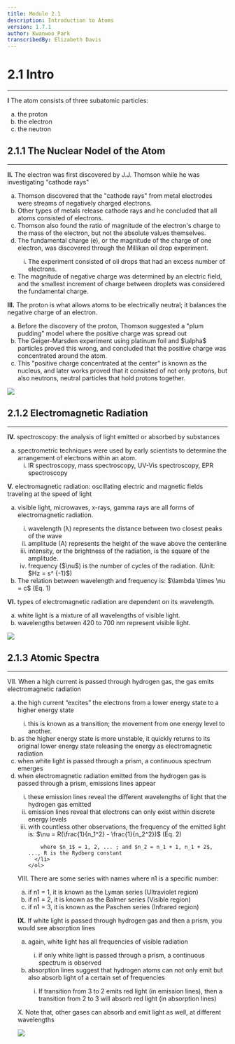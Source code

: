 ```yaml
---
title: Module 2.1
description: Introduction to Atoms
version: 1.7.1
author: Kwanwoo Park
transcribedBy: Elizabeth Davis
---
```


# 2.1 Intro

---

**I** The atom consists of three subatomic particles:

<ol type="a">
  <li>the proton</li>
  <li>the electron</li>
  <li>the neutron</li>
</ol>

## 2.1.1 The Nuclear Nodel of the Atom

---

**II.** The electron was first discovered by J.J. Thomson while he was investigating "cathode rays"

<ol type="a">
  <li>
    Thomson discovered that the "cathode rays" from metal electrodes were
    streams of negatively charged electrons.
  </li>
  <li>
    Other types of metals release cathode rays and he concluded that all atoms
    consisted of electrons.
  </li>
  <li>
    Thomson also found the ratio of magnitude of the electron's charge to the
    mass of the electron, but not the absolute values themselves.
  </li>
  <li>
    The fundamental charge (e), or the magnitude of the charge of one electron,
    was discovered through the Millikan oil drop experiment.
  </li>
  <ol type="i">
    <li>
      The experiment consisted of oil drops that had an excess number of
      electrons.
    </li>
  </ol>
  <li>
    The magnitude of negative charge was determined by an electric field, and
    the smallest increment of charge between droplets was considered the
    fundamental charge.
  </li>
</ol>

**III.** The proton is what allows atoms to be electrically neutral; it balances the negative charge of an
electron.

<ol type="a">
  <li>
    Before the discovery of the proton, Thomson suggested a "plum pudding" model
    where the positive charge was spread out
  </li>
  <li>
    The Geiger-Marsden experiment using platinum foil and $\alpha$ particles
    proved this wrong, and concluded that the positive charge was concentrated
    around the atom.
  </li>
  <li>
    This "positive charge concentrated at the center" is known as the nucleus,
    and later works proved that it consisted of not only protons, but also
    neutrons, neutral particles that hold protons together.
  </li>
</ol>

<img src="https://i.imgur.com/TjTZAMh.png" />

## 2.1.2 Electromagnetic Radiation

---

**IV.** spectroscopy: the analysis of light emitted or absorbed by substances

<ol type="a">
  <li>
    spectrometric techniques were used by early scientists to determine the
    arrangement of electrons within an atom.
    <ol type="i">
      <li>
        IR spectroscopy, mass spectroscopy, UV-Vis spectroscopy, EPR
        spectroscopy
      </li>
    </ol>
  </li>
</ol>

**V.** electromagnetic radiation: oscillating electric and magnetic fields traveling at the speed of light

<ol type="a">
  <li>
    visible light, microwaves, x-rays, gamma rays are all forms of
    electromagnetic radiation.
  </li>
  <ol type="i">
    <li>
      wavelength (λ) represents the distance between two closest peaks of the
      wave
    </li>
    <li>
      amplitude (A) represents the height of the wave above the centerline
    </li>
    <li>
      intensity, or the brightness of the radiation, is the square of the
      amplitude.
    </li>
    <li>
      frequency ($\nu$) is the number of cycles of the radiation. (Unit: $Hz =
      s^
      {-1}$)
    </li>
  </ol>
  <li>
    The relation between wavelength and frequency is: $\lambda \times \nu = c$
    (Eq. 1)
  </li>
</ol>

**VI.** types of electromagnetic radiation are dependent on its wavelength.

<ol type="a">
  <li>white light is a mixture of all wavelengths of visible light.</li>
  <li>wavelengths between 420 to 700 nm represent visible light.</li>
</ol>

<img src="https://i.imgur.com/HBA3LGj.png" />

## 2.1.3 Atomic Spectra

---

VII. When a high current is passed through hydrogen gas, the gas emits electromagnetic radiation

<ol type="a">
  <li>
    the high current “excites” the electrons from a lower energy state to a higher energy state
  </li>
  <ol type="i">
    <li>
      this is known as a transition; the movement from one energy level to another.
    </li>
  </ol>
  <li>
    as the higher energy state is more unstable, it quickly returns to its original lower energy
state releasing the energy as electromagnetic radiation
  </li>
  <li>
    when white light is passed through a prism, a continuous spectrum emerges
  </li>
  <li>
    when electromagnetic radiation emitted from the hydrogen gas is passed through a prism,
emissions lines appear
  </li>
    <ol type="i">
      <li>
        these emission lines reveal the different wavelengths of light that the hydrogen
  gas emitted
      </li> 
      <li> 
        emission lines reveal that electrons can only exist within discrete energy levels
      </li> 
      <li>  
        with countless other observations, the frequency of the emitted light is:
        $\nu = R(\frac{1}{n_1^2} - \frac{1}{n_2^2})$ (Eq. 2)

        where $n_1$ = 1, 2, ... ; and $n_2 = n_1 + 1, n_1 + 2$, ..., R is the Rydberg constant
      </li>
    </ol>

</ol>

VIII. There are some series with names where n1 is a specific number:

<ol type="a">
  <li>if n1 = 1, it is known as the Lyman series (Ultraviolet region)</li>
  <li>if n1 = 2, it is known as the Balmer series (Visible region)</li>
  <li>if n1 = 3, it is known as the Paschen series (Infrared region)</li>
</ol>

**IX.** If white light is passed through hydrogen gas and then a prism, you would see absorption lines

<ol type="a">
  <li>again, white light has all frequencies of visible radiation</li>
  <ol type="i">
    <li>
      if only white light is passed through a prism, a continuous spectrum is
      observed
    </li>
  </ol>
  <li>
    absorption lines suggest that hydrogen atoms can not only emit but also
    absorb light of a certain set of frequencies
  </li>
  <ol type="i">
    <li>
      If transition from 3 to 2 emits red light (in emission lines), then a
      transition from 2 to 3 will absorb red light (in absorption lines)
    </li>
  </ol>
</ol>

X. Note that, other gases can absorb and emit light as well, at different wavelengths

<img src="https://i.imgur.com/DjskvF3.png" />
